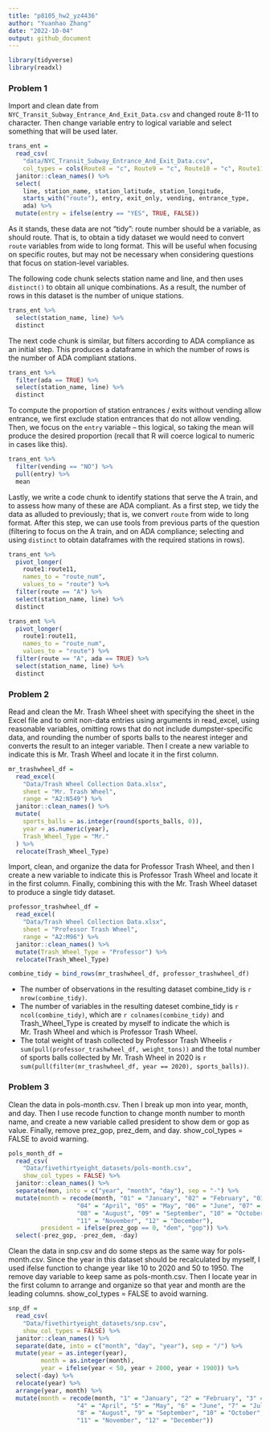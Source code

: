 ```yaml
---
title: "p8105_hw2_yz4436"
author: "Yuanhao Zhang"
date: "2022-10-04"
output: github_document
---
```


```r
library(tidyverse)
library(readxl)
```

### Problem 1

Import and clean date from `NYC_Transit_Subway_Entrance_And_Exit_Data.csv` and changed route 8-11 to character. Then change variable entry to logical variable and select something that will be used later.
```r
trans_ent = 
  read_csv(
    "data/NYC_Transit_Subway_Entrance_And_Exit_Data.csv",
    col_types = cols(Route8 = "c", Route9 = "c", Route10 = "c", Route11 = "c")) %>% 
  janitor::clean_names() %>% 
  select(
    line, station_name, station_latitude, station_longitude, 
    starts_with("route"), entry, exit_only, vending, entrance_type, 
    ada) %>% 
  mutate(entry = ifelse(entry == "YES", TRUE, FALSE))
```

As it stands, these data are not "tidy": route number should be a variable, as should route. That is, to obtain a tidy dataset we would need to convert `route` variables from wide to long format. This will be useful when focusing on specific routes, but may not be necessary when considering questions that focus on station-level variables. 

The following code chunk selects station name and line, and then uses `distinct()` to obtain all unique combinations. As a result, the number of rows in this dataset is the number of unique stations.

```r
trans_ent %>% 
  select(station_name, line) %>% 
  distinct
```

The next code chunk is similar, but filters according to ADA compliance as an initial step. This produces a dataframe in which the number of rows is the number of ADA compliant stations. 

```r
trans_ent %>% 
  filter(ada == TRUE) %>% 
  select(station_name, line) %>% 
  distinct
```

To compute the proportion of station entrances / exits without vending allow entrance, we first exclude station entrances that do not allow vending. Then, we focus on the `entry` variable -- this logical, so taking the mean will produce the desired proportion (recall that R will coerce logical to numeric in cases like this).

```r
trans_ent %>% 
  filter(vending == "NO") %>% 
  pull(entry) %>% 
  mean
```

Lastly, we write a code chunk to identify stations that serve the A train, and to assess how many of these are ADA compliant. As a first step, we tidy the data as alluded to previously; that is, we convert `route` from wide to long format. After this step, we can use tools from previous parts of the question (filtering to focus on the A train, and on ADA compliance; selecting and using `distinct` to obtain dataframes with the required stations in rows).

```r
trans_ent %>% 
  pivot_longer(
    route1:route11,
    names_to = "route_num",
    values_to = "route") %>% 
  filter(route == "A") %>% 
  select(station_name, line) %>% 
  distinct

trans_ent %>% 
  pivot_longer(
    route1:route11,
    names_to = "route_num",
    values_to = "route") %>% 
  filter(route == "A", ada == TRUE) %>% 
  select(station_name, line) %>% 
  distinct
```


### Problem 2

Read and clean the Mr. Trash Wheel sheet with specifying the sheet in the Excel file and to omit non-data entries using arguments in read_excel, using reasonable variables, omitting rows that do not include dumpster-specific data, and rounding the number of sports balls to the nearest integer and converts the result to an integer variable. Then I create a new variable to indicate this is Mr. Trash Wheel and locate it in the first column.
```r
mr_trashwheel_df =
  read_excel(
    "Data/Trash Wheel Collection Data.xlsx", 
    sheet = "Mr. Trash Wheel",
    range = "A2:N549") %>%
  janitor::clean_names() %>%
  mutate(
    sports_balls = as.integer(round(sports_balls, 0)),
    year = as.numeric(year),
    Trash_Wheel_Type = "Mr." 
  ) %>%
  relocate(Trash_Wheel_Type)
```

Import, clean, and organize the data for Professor Trash Wheel, and then I create a new variable to indicate this is Professor Trash Wheel and locate it in the first column. Finally, combining this with the Mr. Trash Wheel dataset to produce a single tidy dataset.
```r
professor_trashwheel_df =
  read_excel(
    "Data/Trash Wheel Collection Data.xlsx", 
    sheet = "Professor Trash Wheel",
    range = "A2:M96") %>%
  janitor::clean_names() %>%
  mutate(Trash_Wheel_Type = "Professor") %>%
  relocate(Trash_Wheel_Type)

combine_tidy = bind_rows(mr_trashwheel_df, professor_trashwheel_df)
```

* The number of observations in the resulting dataset combine_tidy is `r nrow(combine_tidy)`.
* The number of variables in the resulting dateset combine_tidy is `r ncol(combine_tidy)`, which are `r colnames(combine_tidy)` and Trash_Wheel_Type is created by myself to indicate the which is Mr. Trash Wheel and which is Professor Trash Wheel.
* The total weight of trash collected by Professor Trash Wheelis `r sum(pull(professor_trashwheel_df, weight_tons))` and the total number of sports balls collected by Mr. Trash Wheel in 2020 is `r sum(pull(filter(mr_trashwheel_df, year == 2020), sports_balls))`.

### Problem 3

Clean the data in pols-month.csv. Then I break up mon into year, month, and day. Then I use recode function to change month number to month name, and create a new variable called president to show dem or gop as value. Finally, remove prez_gop, prez_dem, and day. show_col_types = FALSE to avoid warning.
```r
pols_month_df = 
  read_csv(
    "Data/fivethirtyeight_datasets/pols-month.csv",
    show_col_types = FALSE) %>%
  janitor::clean_names() %>%
  separate(mon, into = c("year", "month", "day"), sep = "-") %>%
  mutate(month = recode(month, "01" = "January", "02" = "February", "03" = "March",
                   "04" = "April", "05" = "May", "06" = "June", "07" = "July",
                   "08" = "August", "09" = "September", "10" = "October",
                   "11" = "November", "12" = "December"),
         president = ifelse(prez_gop == 0, "dem", "gop")) %>%
  select(-prez_gop, -prez_dem, -day)
```

Clean the data in snp.csv and do some steps as the same way for pols-month.csv. Since the year in this dataset should be recalculated by myself, I used ifelse function to change year like 10 to 2020 and 50 to 1950. The remove day variable to keep same as pols-month.csv. Then I locate year in the first column to arrange and organize so that year and month are the leading columns. show_col_types = FALSE to avoid warning.
```r
snp_df = 
  read_csv(
    "Data/fivethirtyeight_datasets/snp.csv",
    show_col_types = FALSE) %>%
  janitor::clean_names() %>%
  separate(date, into = c("month", "day", "year"), sep = "/") %>%
  mutate(year = as.integer(year),
         month = as.integer(month),
         year = ifelse(year < 50, year + 2000, year + 1900)) %>%
  select(-day) %>%
  relocate(year) %>%
  arrange(year, month) %>%
  mutate(month = recode(month, "1" = "January", "2" = "February", "3" = "March",
                   "4" = "April", "5" = "May", "6" = "June", "7" = "July",
                   "8" = "August", "9" = "September", "10" = "October",
                   "11" = "November", "12" = "December"))
```

